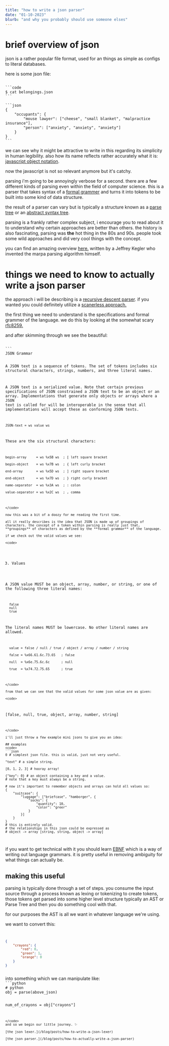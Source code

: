```yaml
---
title: "how to write a json parser"
date: "01-10-2023"
blurb: "and why you probably should use someone elses"
---
```


# brief overview of json
json is a rather popular file format, used for an things as simple as configs to literal databases.  

here is some json file:

<code>
```code
$ cat belongings.json
```
</code>

<code>
```json
{ 
    "occupants": {
        "mouse lawyer": ["cheese", "small blanket", "malpractice insurance"],
        "person": ["anxiety", "anxiety", "anxiety"]
    }
}
```
</code>

we can see why it might be attractive to write in this regarding its simplicity in human legibility.
also how its name reflects rather accurately what it is: [javascript object notation](https://www.json.org/json-en.html).

now the javascript is not so relevant anymore but it's catchy.

parsing
i'm going to be annoyingly verbose for a second. there are a few different kinds of parsing even within the field of computer science. this is a parser that takes syntax of a [formal grammer](https://en.wikipedia.org/wiki/Formal_grammar) and turns it into tokens to be built into some kind of data structure. 

the result of a parser can vary but is typically a structure known as a [parse tree](https://en.wikipedia.org/wiki/Parse_tree) or an [abstract syntax tree](https://en.wikipedia.org/wiki/Abstract_syntax_tree).

parsing is a frankly rather complex subject, i encourage you to read about it to understand why certain approaches are better than others. the history is also fascinating, parsing was **the** hot thing in the 80s and 90s. people took some wild approaches and did very cool things with the concept.

you can find an amazing overview [here.](https://jeffreykegler.github.io/personal/timeline_v3) written by a Jeffrey Kegler who invented the marpa parsing algorithm himself.

# things we need to know to actually write a json parser
the approach i will be describing is a [recursive descent parser](https://en.wikipedia.org/wiki/Recursive_descent_parser). if you wanted you could definitely utilize a [scanerless approach.](https://en.wikipedia.org/wiki/Scannerless_parsing)

the first thing we need to understand is the specifications and formal grammer of the language. we do this by looking at the somewhat scary [rfc8259.](https://www.rfc-editor.org/rfc/rfc8259)

and after skimming through we see the beautiful:

<code>
```
JSON Grammar

A JSON text is a sequence of tokens.  The set of tokens includes six
structural characters, strings, numbers, and three literal names.

A JSON text is a serialized value.  Note that certain previous
specifications of JSON constrained a JSON text to be an object or an
array.  Implementations that generate only objects or arrays where a
JSON text is called for will be interoperable in the sense that all
implementations will accept these as conforming JSON texts.

    JSON-text = ws value ws

These are the six structural characters:

    begin-array     = ws %x5B ws  ; [ left square bracket

    begin-object    = ws %x7B ws  ; { left curly bracket

    end-array       = ws %x5D ws  ; ] right square bracket

    end-object      = ws %x7D ws  ; } right curly bracket

    name-separator  = ws %x3A ws  ; : colon

    value-separator = ws %x2C ws  ; , comma
```
</code>

now this was a bit of a doozy for me reading the first time.

all it really describes is the idea that JSON is made up of groupings of characters. the concept of a token within parsing is really just that,
**groupings** of characters as defined by the **formal grammar** of the language.

if we check out the valid values we see:

<code>
```
3.  Values

   A JSON value MUST be an object, array, number, or string, or one of
   the following three literal names:

      false
      null
      true

   The literal names MUST be lowercase.  No other literal names are
   allowed.

      value = false / null / true / object / array / number / string

      false = %x66.61.6c.73.65   ; false

      null  = %x6e.75.6c.6c      ; null

      true  = %x74.72.75.65      ; true
```
</code>

from that we can see that the valid values for some json value are as given:

<code>
```
[false, null, true, object, array, number, string]
```
</code>

i'll just throw a few example mini jsons to give you an idea:

## examples
<code>
```json
0 # simplest json file. this is valid, just not very useful.

"text" # a simple string.

[0, 1, 2, 3] # hooray array!

{"key": 0} # an object containing a key and a value. 
# note that a key must always be a string.

# now it's important to remember objects and arrays can hold all values so:
{
    "suitcase": {
        "luggage": ["briefcase", "hamborger", {
            "socks": {
                "quantity": 10,
                "color": "greer"
            }
        }]
    }
}
# this is entirely valid.
# the relationships in this json could be expressed as
# object -> array [string, string, object -> array]
```
</code>

if you want to get technical with it you should learn [EBNF](https://en.wikipedia.org/wiki/Extended_Backus%E2%80%93Naur_form)
which is a way of writing out language grammars. it is pretty useful in removing ambiguity for what things can actually be.

## making this useful
parsing is typically done through a set of steps. you consume the input source through a process
known as lexing or tokenizing to create tokens, those tokens get parsed into some higher level structure
typically an AST or Parse Tree and then you do something cool with that.

for our purposes the AST is all we want in whatever language we're using.

we want to convert this:
<code>
```json
{
    "crayons": {
        "red": 0,
        "green": 1,
        "orange": 0
    }
}
```
</code>
into something which we can manipulate like:
<code>
```python
# python
obj = parse(above_json)

num_of_crayons = obj["crayons"]
```
</code>
and so we begin our little journey. ✨

[the json lexer.](/blog/posts/how-to-write-a-json-lexer)

[the json parser.](/blog/posts/how-to-actually-write-a-json-parser)